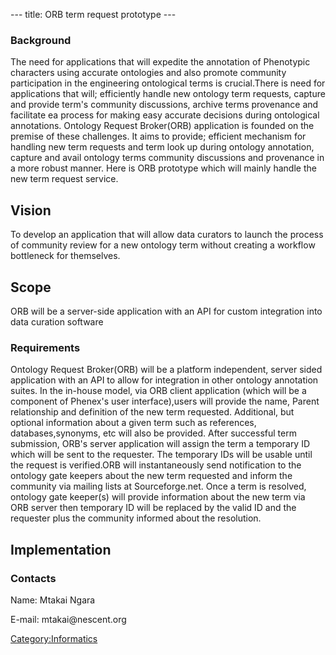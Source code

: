---
title: ORB term request prototype
---

===Background===
The need for applications that will expedite the annotation of Phenotypic characters using accurate ontologies and also promote community participation in the engineering ontological terms is crucial.There is need for applications that will; efficiently handle new ontology term requests, capture and provide term's community discussions, archive terms provenance and facilitate ea process for making easy accurate decisions during ontological annotations.
Ontology Request Broker(ORB) application is founded on the premise of these challenges. It aims to provide; efficient mechanism for handling new term requests and term look up during ontology annotation, capture and avail ontology terms community discussions and provenance in a more robust manner.
Here is ORB prototype which will mainly handle the new term request service.

==Vision==
To develop an application that will allow data curators to launch the process of community review for a new ontology term without creating a workflow bottleneck for themselves.

==Scope==
ORB will be a server-side application with an API for custom integration into data curation software

===Requirements===
Ontology Request Broker(ORB) will be a platform independent, server sided application with an API to allow for integration in other ontology annotation suites. In the in-house model, via ORB client application (which will be a component of  Phenex's user interface),users will provide the name, Parent relationship and definition of the new term requested. Additional, but optional information about a given term such as references, databases,synonyms, etc will also be provided.
After successful term submission, ORB's server application will assign the term a temporary ID which will be sent to the requester. The temporary IDs will be usable until the request is verified.ORB will instantaneously send notification to the ontology gate keepers about the new term requested and inform the community via mailing lists at Sourceforge.net.
Once a term is resolved, ontology gate keeper(s) will provide information about the new term via ORB server then temporary ID will be replaced by the valid ID and the requester plus the community informed about the resolution.
==Implementation==


===Contacts===

Name: Mtakai Ngara

E-mail: mtakai@nescent.org

[[Category:Informatics]]